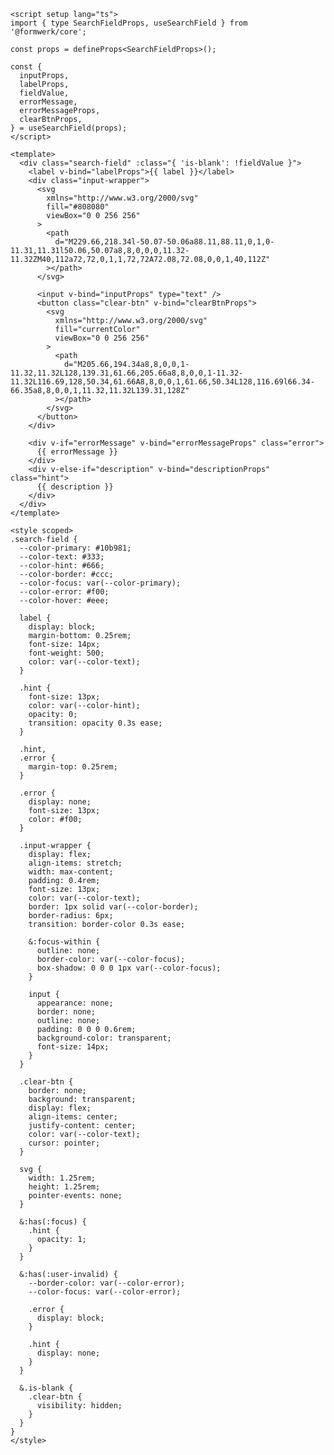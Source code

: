 ```vue collapse={53-164}
<script setup lang="ts">
import { type SearchFieldProps, useSearchField } from '@formwerk/core';

const props = defineProps<SearchFieldProps>();

const {
  inputProps,
  labelProps,
  fieldValue,
  errorMessage,
  errorMessageProps,
  clearBtnProps,
} = useSearchField(props);
</script>

<template>
  <div class="search-field" :class="{ 'is-blank': !fieldValue }">
    <label v-bind="labelProps">{{ label }}</label>
    <div class="input-wrapper">
      <svg
        xmlns="http://www.w3.org/2000/svg"
        fill="#808080"
        viewBox="0 0 256 256"
      >
        <path
          d="M229.66,218.34l-50.07-50.06a88.11,88.11,0,1,0-11.31,11.31l50.06,50.07a8,8,0,0,0,11.32-11.32ZM40,112a72,72,0,1,1,72,72A72.08,72.08,0,0,1,40,112Z"
        ></path>
      </svg>

      <input v-bind="inputProps" type="text" />
      <button class="clear-btn" v-bind="clearBtnProps">
        <svg
          xmlns="http://www.w3.org/2000/svg"
          fill="currentColor"
          viewBox="0 0 256 256"
        >
          <path
            d="M205.66,194.34a8,8,0,0,1-11.32,11.32L128,139.31,61.66,205.66a8,8,0,0,1-11.32-11.32L116.69,128,50.34,61.66A8,8,0,0,1,61.66,50.34L128,116.69l66.34-66.35a8,8,0,0,1,11.32,11.32L139.31,128Z"
          ></path>
        </svg>
      </button>
    </div>

    <div v-if="errorMessage" v-bind="errorMessageProps" class="error">
      {{ errorMessage }}
    </div>
    <div v-else-if="description" v-bind="descriptionProps" class="hint">
      {{ description }}
    </div>
  </div>
</template>

<style scoped>
.search-field {
  --color-primary: #10b981;
  --color-text: #333;
  --color-hint: #666;
  --color-border: #ccc;
  --color-focus: var(--color-primary);
  --color-error: #f00;
  --color-hover: #eee;

  label {
    display: block;
    margin-bottom: 0.25rem;
    font-size: 14px;
    font-weight: 500;
    color: var(--color-text);
  }

  .hint {
    font-size: 13px;
    color: var(--color-hint);
    opacity: 0;
    transition: opacity 0.3s ease;
  }

  .hint,
  .error {
    margin-top: 0.25rem;
  }

  .error {
    display: none;
    font-size: 13px;
    color: #f00;
  }

  .input-wrapper {
    display: flex;
    align-items: stretch;
    width: max-content;
    padding: 0.4rem;
    font-size: 13px;
    color: var(--color-text);
    border: 1px solid var(--color-border);
    border-radius: 6px;
    transition: border-color 0.3s ease;

    &:focus-within {
      outline: none;
      border-color: var(--color-focus);
      box-shadow: 0 0 0 1px var(--color-focus);
    }

    input {
      appearance: none;
      border: none;
      outline: none;
      padding: 0 0 0 0.6rem;
      background-color: transparent;
      font-size: 14px;
    }
  }

  .clear-btn {
    border: none;
    background: transparent;
    display: flex;
    align-items: center;
    justify-content: center;
    color: var(--color-text);
    cursor: pointer;
  }

  svg {
    width: 1.25rem;
    height: 1.25rem;
    pointer-events: none;
  }

  &:has(:focus) {
    .hint {
      opacity: 1;
    }
  }

  &:has(:user-invalid) {
    --border-color: var(--color-error);
    --color-focus: var(--color-error);

    .error {
      display: block;
    }

    .hint {
      display: none;
    }
  }

  &.is-blank {
    .clear-btn {
      visibility: hidden;
    }
  }
}
</style>
```
